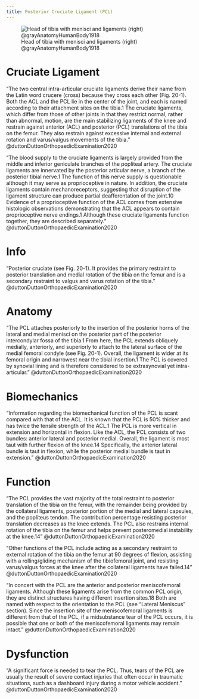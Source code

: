 ```yaml
---
title: Posterior Cruciate Ligament (PCL)
---
```


![Head of tibia with menisci and ligaments (right) @grayAnatomyHumanBody1918](/The Archive/Images/Gray anatomy 1918 images/Myology/image349 Head of right tibia seen from above, showing menisci and attachments of ligaments.gif){#fig-image349-tibia-head}


# Cruciate Ligament

"The two central intra-articular cruciate ligaments derive their name from the Latin word crucere (cross) because they cross each other (Fig. 20-1). Both the ACL and the PCL lie in the center of the joint, and each is named according to their attachment sites on the tibia.1 The cruciate ligaments, which differ from those of other joints in that they restrict normal, rather than abnormal, motion, are the main stabilizing ligaments of the knee and restrain against anterior (ACL) and posterior (PCL) translations of the tibia on the femur. They also restrain against excessive internal and external rotation and varus/valgus movements of the tibia." @duttonDuttonOrthopaedicExamination2020


"The blood supply to the cruciate ligaments is largely provided from the middle and inferior geniculate branches of the popliteal artery. The cruciate ligaments are innervated by the posterior articular nerve, a branch of the posterior tibial nerve.1 The function of this nerve supply is questionable although it may serve as proprioceptive in nature. In addition, the cruciate ligaments contain mechanoreceptors, suggesting that disruption of the ligament structure can produce partial deafferentation of the joint.10 Evidence of a proprioceptive function of the ACL comes from extensive histologic observations demonstrating that the ACL appears to contain proprioceptive nerve endings.1 Although these cruciate ligaments function together, they are described separately." @duttonDuttonOrthopaedicExamination2020

# Info


"Posterior cruciate (see Fig. 20-1). It provides the primary restraint to posterior translation and medial rotation of the tibia on the femur and is a secondary restraint to valgus and varus rotation of the tibia." @duttonDuttonOrthopaedicExamination2020


# Anatomy

"The PCL attaches posteriorly to the insertion of the posterior horns of the lateral and medial menisci on the posterior part of the posterior intercondylar fossa of the tibia.1 From here, the PCL extends obliquely medially, anteriorly, and superiorly to attach to the lateral surface of the medial femoral condyle (see Fig. 20-1). Overall, the ligament is wider at its femoral origin and narrowest near the tibial insertion.1 The PCL is covered by synovial lining and is therefore considered to be extrasynovial yet intra-articular." @duttonDuttonOrthopaedicExamination2020


# Biomechanics

"Information regarding the biomechanical function of the PCL is scant compared with that of the ACL. It is known that the PCL is 50% thicker and has twice the tensile strength of the ACL.1 The PCL is more vertical in extension and horizontal in flexion. Like the ACL, the PCL consists of two bundles: anterior lateral and posterior medial. Overall, the ligament is most taut with further flexion of the knee.14 Specifically, the anterior lateral bundle is taut in flexion, while the posterior medial bundle is taut in extension. " @duttonDuttonOrthopaedicExamination2020

# Function

"The PCL provides the vast majority of the total restraint to posterior translation of the tibia on the femur, with the remainder being provided by the collateral ligaments, posterior portion of the medial and lateral capsules, and the popliteus tendon. The contribution percentage resisting posterior translation decreases as the knee extends. The PCL also restrains internal rotation of the tibia on the femur and helps prevent posteromedial instability at the knee.14" @duttonDuttonOrthopaedicExamination2020 


"Other functions of the PCL include acting as a secondary restraint to external rotation of the tibia on the femur at 90 degrees of flexion, assisting with a rolling/gliding mechanism of the tibiofemoral joint, and resisting varus/valgus forces at the knee after the collateral ligaments have failed.14" @duttonDuttonOrthopaedicExamination2020 


"In concert with the PCL are the anterior and posterior meniscofemoral ligaments. Although these ligaments arise from the common PCL origin, they are distinct structures having different insertion sites.18 Both are named with respect to the orientation to the PCL (see “Lateral Meniscus” section). Since the insertion site of the meniscofemoral ligaments is different from that of the PCL, if a midsubstance tear of the PCL occurs, it is possible that one or both of the meniscofemoral ligaments may remain intact." @duttonDuttonOrthopaedicExamination2020

# Dysfunction

"A significant force is needed to tear the PCL. Thus, tears of the PCL are usually the result of severe contact injuries that often occur in traumatic situations, such as a dashboard injury during a motor vehicle accident." @duttonDuttonOrthopaedicExamination2020


